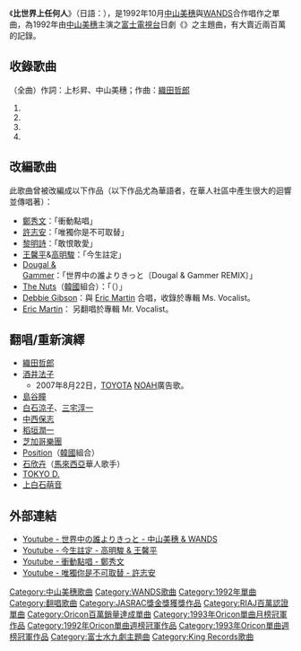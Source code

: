 {{Multiple issues|
{{Copy edit|time=2021-08-26T04:47:16+00:00}}
{{Unreferenced|time=2021-08-26T04:47:16+00:00}}

}}
{{Infobox Single 
| Name           = 比世界上任何人<br />{{lang|ja|世界中の誰よりきっと}}
| Cover=世界中の誰よりきっと.jpg
| Artist         = [[中山美穗|中山美穗]]&[[WANDS|WANDS]]
| Album          = 
| A-side         = 
| B-side         = 
| Released       = 1992年10月28日
| Format         = 8cm[[單曲|單曲CD]]
| Recorded       = 
| Genre          = [[J-POP|J-POP]]
| Length         = 
| Label          = [[King_Records|King Records]]
| Writer         = 作詞: [[上杉昇|上杉昇]]、[[中山美穗|中山美穗]]<br />作曲: [[織田哲郎|織田哲郎]]
| Producer       = 
| Certification  = *Million（[[日本唱片協會|日本唱片協會]]）
*1994年[[日本音樂著作權協會|日本音樂著作權協會]]大獎 金獎
| Chart position = *週間最高排名：第1位（[[Oricon#Oricon銷量榜|Oricon銷量榜]]）
*1992年度排名：第37位（[[Oricon#Oricon銷量榜|Oricon銷量榜]]）
*1993年1月份排名：第1位（[[Oricon#Oricon銷量榜|Oricon銷量榜]]）
*1993年度排名：第10位（[[Oricon#Oricon銷量榜|Oricon銷量榜]]）
| Last single    = 
| This single    = 
| Next single    = 
| Misc           =
  {{Extra chronology 2
  | Artist      = [[中山美穗|中山美穗]]
  | Type        = single
  | Last single = [[Mellow|Mellow]]<br />（1992年）
  | This single = '''世界中の誰よりきっと'''<br />（1992年）
  | Next single = [[幸せになるために_(中山美穂の曲)|幸せになるために]]<br />（1993年）
  }}
  {{Extra chronology 2
  | Artist      = [[WANDS|WANDS]]
  | Type        = single
  | Last single = [[もっと強く抱きしめたなら|もっと強く抱きしめたなら]]<br />（1992年）
  | This single = '''世界中の誰よりきっと'''<br />（1992年）
  | Next single = [[時の扉|時の扉]]<br />（1993年）
  }}
}}
《'''比世界上任何人'''》（日語：'''{{lang|ja|世界中の誰よりきっと}}'''），是1992年10月[[中山美穗|中山美穗]]與[[WANDS|WANDS]]合作唱作之單曲，為1992年由[[中山美穗|中山美穗]]主演之[[富士電視台|富士電視台]]日劇《{{Link-ja|我愛爸爸的情人|誰かが彼女を愛してる}}》之主題曲，有大賣近兩百萬的記錄。

== 收錄歌曲 ==
（全曲）作詞：上杉昇、中山美穗；作曲：[[織田哲郎|織田哲郎]]
# '''{{lang|ja|世界中の誰よりきっと}}'''
# '''{{lang|ja|世界中の誰よりきっと <PART II>}}'''
# '''{{lang|ja|世界中の誰よりきっと <PART II>（アコースティック・バージョン）}}'''
# '''{{lang|ja|世界中の誰よりきっと 〜Album version〜}}'''

== 改編歌曲 ==
此歌曲曾被改編成以下作品（以下作品尤為華語者，在華人社區中產生很大的迴響並傳唱著）：
* [[鄭秀文|鄭秀文]]：「衝動點唱」
* [[許志安|許志安]]：「唯獨你是不可取替」
* [[黎明詩|黎明詩]]：「敢恨敢愛」
* [[王馨平|王馨平]]&[[高明駿|高明駿]]：「今生註定」
* [[Dougal_&_Gammer|Dougal & Gammer]]：「世界中の誰よりきっと〔Dougal & Gammer REMIX〕」
* [[The_Nuts|The Nuts]]（[[韓國|韓國]]組合）：「{{lang|ja|愛のバカ}}（{{lang|ko|사랑의 바보}}）」
* [[Debbie_Gibson|Debbie Gibson]]：與 [[Eric_Martin|Eric Martin]] 合唱，收錄於專輯 Ms. Vocalist。
* [[Eric_Martin|Eric Martin]]： 另翻唱於專輯 Mr. Vocalist。

== 翻唱/重新演繹 ==
* [[織田哲郎|織田哲郎]]
* [[酒井法子|酒井法子]]
** 2007年8月22日，[[TOYOTA|TOYOTA]] [[NOAH|NOAH]]廣告歌。
* [[島谷瞳|島谷瞳]]
* [[白石涼子|白石涼子]]、[[三宅淳一|三宅淳一]]
* [[中西保志|中西保志]]
* [[稻垣潤一|稻垣潤一]]
* [[芝加哥樂團|芝加哥樂團]]
* [[Position|Position]]（[[韓國|韓國]]組合）
* [[石欣卉|石欣卉]]（[[馬來西亞|馬來西亞]]華人歌手）
* [[TOKYO_D.|TOKYO D.]]
* [[上白石萌音|上白石萌音]]

== 外部連結 ==
*[http://www.youtube.com/watch?v=IXekxFpahns Youtube - 世界中の誰よりきっと - 中山美穗 & WANDS] {{Wayback|url=http://www.youtube.com/watch?v=IXekxFpahns |date=20160917060441 }}
*[http://www.youtube.com/watch?v=KYePcpdGSiw Youtube - 今生註定 - 高明駿 & 王馨平]
*[http://www.youtube.com/watch?v=kethMITnzF4 Youtube - 衝動點唱 - 鄭秀文] {{Wayback|url=http://www.youtube.com/watch?v=kethMITnzF4 |date=20160419091312 }}
*[http://www.youtube.com/watch?v=JBYtbRUXdCQ Youtube - 唯獨你是不可取替 - 許志安] {{Wayback|url=http://www.youtube.com/watch?v=JBYtbRUXdCQ |date=20210416010059 }}

{{JASRAC獎金獎}}
{{Oricon單曲月榜冠軍 (1990年代前期)|1993年1月}}

{{DEFAULTSORT:Sekaijū no Dare yori Kitto}}
[[Category:中山美穗歌曲|Category:中山美穗歌曲]]
[[Category:WANDS歌曲|Category:WANDS歌曲]]
[[Category:1992年單曲|Category:1992年單曲]]
[[Category:翻唱歌曲|Category:翻唱歌曲]]
[[Category:JASRAC獎金獎獲獎作品|Category:JASRAC獎金獎獲獎作品]]
[[Category:RIAJ百萬認證單曲|Category:RIAJ百萬認證單曲]]
[[Category:Oricon百萬銷量達成單曲|Category:Oricon百萬銷量達成單曲]]
[[Category:1993年Oricon單曲月榜冠軍作品|Category:1993年Oricon單曲月榜冠軍作品]]
[[Category:1992年Oricon單曲週榜冠軍作品|Category:1992年Oricon單曲週榜冠軍作品]]
[[Category:1993年Oricon單曲週榜冠軍作品|Category:1993年Oricon單曲週榜冠軍作品]]
[[Category:富士水九劇主題曲|Category:富士水九劇主題曲]]
[[Category:King_Records歌曲|Category:King Records歌曲]]